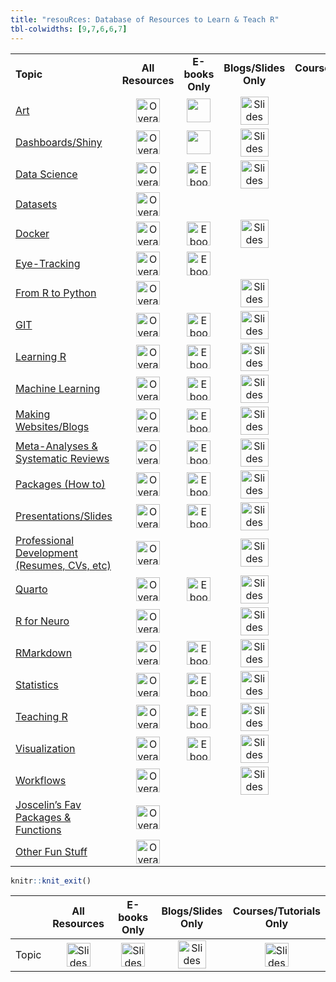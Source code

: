 ```yaml
---
title: "resouRces: Database of Resources to Learn & Teach R"
tbl-colwidths: [9,7,6,6,7]
---
```


::: column-screen-inset-right
|                                                                                        |                                                                                                                                |                                                                                                                                 |                                                                                                                                       |                                                                                                                                                 |
|----------------------------------------------------------------------------------------|:------------------------------------------------------------------------------------------------------------------------------:|:-------------------------------------------------------------------------------------------------------------------------------:|:-------------------------------------------------------------------------------------------------------------------------------------:|:-----------------------------------------------------------------------------------------------------------------------------------------------:|
| **Topic**                                                                              |                                                       **All Resources**                                                        |                                                        **E-books Only**                                                         |                                                         **Blogs/Slides Only**                                                         |                                                           **Courses/Tutorials Only**                                                            |
| [Art](resources/art.qmd)                                                               |                [![](images/more.png "Overall"){aria-label="Lab 0 instructions" width="38"}](resources/art.qmd)                 |                       [![](images/ebook.png){aria-label="Art" width="38"}](./ebooks_only/art.qmd "Ebook")                       |               [![](images/blog.png "Slides"){aria-label="Lab 0 instructions" width="45"}](./blogs_slides_only/art.qmd)                |                                                                                                                                                 |
| [Dashboards/Shiny](./resources/dashboards_shiny.qmd)                                   |         [![](images/more.png "Overall"){aria-label="Lab 0 instructions" width="38"}](./resources/dashboards_shiny.qmd)         |                [![](images/ebook.png){aria-label="Art" width="38"}](./ebooks_only/dashboards_shiny.qmd "Ebook")                 |         [![](images/blog.png "Slides"){aria-label="Lab 0 instructions" width="45"}](./blogs_slides_only/dashboards_shiny.qmd)         |                                                                                                                                                 |
| [Data Science](./resources/data_science.qmd)                                           |           [![](images/more.png "Overall"){aria-label="Lab 0 instructions" width="38"}](./resources/data_science.qmd)           |           [![](images/ebook.png "Ebook"){aria-label="Lab 0 instructions" width="38"}](./ebooks_only/data_science.qmd)           |           [![](images/blog.png "Slides"){aria-label="Lab 0 instructions" width="45"}](./blogs_slides_only/data_science.qmd)           |           [![](images/slides.png "Tutorials"){aria-label="Lab 0 instructions" width="38"}](./courses_tutorials_only/data_science.qmd)           |
| [Datasets](./resources/datasets.qmd)                                                   |             [![](images/more.png "Overall"){aria-label="Lab 0 instructions" width="38"}](./resources/datasets.qmd)             |                                                                                                                                 |                                                                                                                                       |                                                                                                                                                 |
| [Docker](./resources/docker.qmd)                                                       |              [![](images/more.png "Overall"){aria-label="Lab 0 instructions" width="38"}](./resources/docker.qmd)              |              [![](images/ebook.png "Ebook"){aria-label="Lab 0 instructions" width="38"}](./ebooks_only/docker.qmd)              |              [![](images/blog.png "Slides"){aria-label="Lab 0 instructions" width="45"}](./blogs_slides_only/docker.qmd)              |                                                                                                                                                 |
| [Eye-Tracking](./resources/eyetracking.qmd)                                            |           [![](images/more.png "Overall"){aria-label="Lab 0 instructions" width="38"}](./resources/eyetracking.qmd)            |           [![](images/ebook.png "Ebook"){aria-label="Lab 0 instructions" width="38"}](./ebooks_only/eyetracking.qmd)            |                                                                                                                                       |                                                                                                                                                 |
| [From R to Python](./resources/r_to_python.qmd)                                        |           [![](images/more.png "Overall"){aria-label="Lab 0 instructions" width="38"}](./resources/r_to_python.qmd)            |                                                                                                                                 |           [![](images/blog.png "Slides"){aria-label="Lab 0 instructions" width="45"}](./blogs_slides_only/r_to_python.qmd)            |           [![](images/slides.png "Tutorials"){aria-label="Lab 0 instructions" width="38"}](./courses_tutorials_only/r_to_python.qmd)            |
| [GIT](./resources/git.qmd)                                                             |               [![](images/more.png "Overall"){aria-label="Lab 0 instructions" width="38"}](./resources/git.qmd)                |               [![](images/ebook.png "Ebook"){aria-label="Lab 0 instructions" width="38"}](./ebooks_only/git.qmd)                |               [![](images/blog.png "Slides"){aria-label="Lab 0 instructions" width="45"}](./blogs_slides_only/git.qmd)                |               [![](images/slides.png "Tutorials"){aria-label="Lab 0 instructions" width="38"}](./courses_tutorials_only/git.qmd)                |
| [Learning R](./resources/learning_r.qmd)                                               |            [![](images/more.png "Overall"){aria-label="Lab 0 instructions" width="38"}](./resources/learning_r.qmd)            |            [![](images/ebook.png "Ebook"){aria-label="Lab 0 instructions" width="38"}](./ebooks_only/learning_r.qmd)            |            [![](images/blog.png "Slides"){aria-label="Lab 0 instructions" width="45"}](./blogs_slides_only/learning_r.qmd)            |            [![](images/slides.png "Tutorials"){aria-label="Lab 0 instructions" width="38"}](./courses_tutorials_only/learning_r.qmd)            |
| [Machine Learning](./resources/machine_learning.qmd)                                   |         [![](images/more.png "Overall"){aria-label="Lab 0 instructions" width="38"}](./resources/machine_learning.qmd)         |         [![](images/ebook.png "Ebook"){aria-label="Lab 0 instructions" width="38"}](./ebooks_only/machine_learning.qmd)         |         [![](images/blog.png "Slides"){aria-label="Lab 0 instructions" width="45"}](./blogs_slides_only/machine_learning.qmd)         |         [![](images/slides.png "Tutorials"){aria-label="Lab 0 instructions" width="38"}](./courses_tutorials_only/machine_learning.qmd)         |
| [Making Websites/Blogs](./resources/making_websites_blogs.qmd)                         |      [![](images/more.png "Overall"){aria-label="Lab 0 instructions" width="38"}](./resources/making_websites_blogs.qmd)       |      [![](images/ebook.png "Ebook"){aria-label="Lab 0 instructions" width="38"}](./ebooks_only/making_websites_blogs.qmd)       |      [![](images/blog.png "Slides"){aria-label="Lab 0 instructions" width="45"}](./blogs_slides_only/making_websites_blogs.qmd)       |      [![](images/slides.png "Tutorials"){aria-label="Lab 0 instructions" width="38"}](./courses_tutorials_only/making_websites_blogs.qmd)       |
| [Meta-Analyses & Systematic Reviews](./resources/meta-analyses_systematic_reviews.qmd) | [![](images/more.png "Overall"){aria-label="Lab 0 instructions" width="38"}](./resources/meta-analyses_systematic_reviews.qmd) | [![](images/ebook.png "Ebook"){aria-label="Lab 0 instructions" width="38"}](./ebooks_only/meta-analyses_systematic_reviews.qmd) | [![](images/blog.png "Slides"){aria-label="Lab 0 instructions" width="45"}](./blogs_slides_only/meta-analyses_systematic_reviews.qmd) | [![](images/slides.png "Tutorials"){aria-label="Lab 0 instructions" width="38"}](./courses_tutorials_only/meta-analyses_systematic_reviews.qmd) |
| [Packages (How to)](./resources/packages_how_to.qmd)                                   |         [![](images/more.png "Overall"){aria-label="Lab 0 instructions" width="38"}](./resources/packages_how_to.qmd)          |         [![](images/ebook.png "Ebook"){aria-label="Lab 0 instructions" width="38"}](./ebooks_only/packages_how_to.qmd)          |         [![](images/blog.png "Slides"){aria-label="Lab 0 instructions" width="45"}](./blogs_slides_only/packages_how_to.qmd)          |         [![](images/slides.png "Tutorials"){aria-label="Lab 0 instructions" width="38"}](./courses_tutorials_only/packages_how_to.qmd)          |
| [Presentations/Slides](./resources/presentations_slides.qmd)                           |       [![](images/more.png "Overall"){aria-label="Lab 0 instructions" width="38"}](./resources/presentations_slides.qmd)       |       [![](images/ebook.png "Ebook"){aria-label="Lab 0 instructions" width="38"}](./ebooks_only/presentations_slides.qmd)       |       [![](images/blog.png "Slides"){aria-label="Lab 0 instructions" width="45"}](./blogs_slides_only/presentations_slides.qmd)       |                                                                                                                                                 |
| [Professional Development (Resumes, CVs, etc)](./resources/prof_dev.qmd)               |             [![](images/more.png "Overall"){aria-label="Lab 0 instructions" width="38"}](./resources/prof_dev.qmd)             |                                                                                                                                 |             [![](images/blog.png "Slides"){aria-label="Lab 0 instructions" width="45"}](./blogs_slides_only/prof_dev.qmd)             |                                                                                                                                                 |
| [Quarto](./resources/quarto.qmd)                                                       |              [![](images/more.png "Overall"){aria-label="Lab 0 instructions" width="38"}](./resources/quarto.qmd)              |              [![](images/ebook.png "Ebook"){aria-label="Lab 0 instructions" width="38"}](./ebooks_only/quarto.qmd)              |              [![](images/blog.png "Slides"){aria-label="Lab 0 instructions" width="45"}](./blogs_slides_only/quarto.qmd)              |              [![](images/slides.png "Tutorials"){aria-label="Lab 0 instructions" width="38"}](./courses_tutorials_only/quarto.qmd)              |
| [R for Neuro](./resources/r_for_neuro.qmd)                                             |           [![](images/more.png "Overall"){aria-label="Lab 0 instructions" width="38"}](./resources/r_for_neuro.qmd)            |                                                                                                                                 |           [![](images/blog.png "Slides"){aria-label="Lab 0 instructions" width="45"}](./blogs_slides_only/r_for_neuro.qmd)            |           [![](images/slides.png "Tutorials"){aria-label="Lab 0 instructions" width="38"}](./courses_tutorials_only/r_for_neuro.qmd)            |
| [RMarkdown](./resources/r_markdown.qmd)                                                |            [![](images/more.png "Overall"){aria-label="Lab 0 instructions" width="38"}](./resources/r_markdown.qmd)            |            [![](images/ebook.png "Ebook"){aria-label="Lab 0 instructions" width="38"}](./ebooks_only/r_markdown.qmd)            |            [![](images/blog.png "Slides"){aria-label="Lab 0 instructions" width="45"}](./blogs_slides_only/r_markdown.qmd)            |            [![](images/slides.png "Tutorials"){aria-label="Lab 0 instructions" width="38"}](./courses_tutorials_only/r_markdown.qmd)            |
| [Statistics](./resources/statistics.qmd)                                               |            [![](images/more.png "Overall"){aria-label="Lab 0 instructions" width="38"}](./resources/statistics.qmd)            |            [![](images/ebook.png "Ebook"){aria-label="Lab 0 instructions" width="38"}](./ebooks_only/statistics.qmd)            |            [![](images/blog.png "Slides"){aria-label="Lab 0 instructions" width="45"}](./blogs_slides_only/statistics.qmd)            |            [![](images/slides.png "Tutorials"){aria-label="Lab 0 instructions" width="38"}](./courses_tutorials_only/statistics.qmd)            |
| [Teaching R](./resources/teaching_r.qmd)                                               |            [![](images/more.png "Overall"){aria-label="Lab 0 instructions" width="38"}](./resources/teaching_r.qmd)            |            [![](images/ebook.png "Ebook"){aria-label="Lab 0 instructions" width="38"}](./ebooks_only/teaching_r.qmd)            |            [![](images/blog.png "Slides"){aria-label="Lab 0 instructions" width="45"}](./blogs_slides_only/teaching_r.qmd)            |            [![](images/slides.png "Tutorials"){aria-label="Lab 0 instructions" width="38"}](./courses_tutorials_only/teaching_r.qmd)            |
| [Visualization](./resources/visualization.qmd)                                         |          [![](images/more.png "Overall"){aria-label="Lab 0 instructions" width="38"}](./resources/visualization.qmd)           |          [![](images/ebook.png "Ebook"){aria-label="Lab 0 instructions" width="38"}](./ebooks_only/visualization.qmd)           |          [![](images/blog.png "Slides"){aria-label="Lab 0 instructions" width="45"}](./blogs_slides_only/visualization.qmd)           |          [![](images/slides.png "Tutorials"){aria-label="Lab 0 instructions" width="38"}](./courses_tutorials_only/visualization.qmd)           |
| [Workflows](./resources/workflows.qmd)                                                 |            [![](images/more.png "Overall"){aria-label="Lab 0 instructions" width="38"}](./resources/workflows.qmd)             |                                                                                                                                 |            [![](images/blog.png "Slides"){aria-label="Lab 0 instructions" width="45"}](./blogs_slides_only/workflows.qmd)             |                                                                                                                                                 |
| [Joscelin's Fav Packages & Functions](./resources/joscelins_faves.qmd)                 |         [![](images/more.png "Overall"){aria-label="Lab 0 instructions" width="38"}](./resources/joscelins_faves.qmd)          |                                                                                                                                 |                                                                                                                                       |                                                                                                                                                 |
| [Other Fun Stuff](./resources/fun_extra.qmd)                                           |            [![](images/more.png "Overall"){aria-label="Lab 0 instructions" width="38"}](./resources/fun_extra.qmd)             |                                                                                                                                 |                                                                                                                                       |                                                                                                                                                 |
:::

```r
knitr::knit_exit()
```

|       |                             **All Resources**                             |                              **E-books Only**                              |                           **Blogs/Slides Only**                           |                         **Courses/Tutorials Only**                          |
|-------|:-------------------------------------------------------------------------:|:--------------------------------------------------------------------------:|:-------------------------------------------------------------------------:|:---------------------------------------------------------------------------:|
| Topic | ![](images/more.png "Slides"){aria-label="Lab 0 instructions" width="38"} | ![](images/ebook.png "Slides"){aria-label="Lab 0 instructions" width="38"} | ![](images/blog.png "Slides"){aria-label="Lab 0 instructions" width="45"} | ![](images/slides.png "Slides"){aria-label="Lab 0 instructions" width="38"} |

